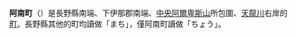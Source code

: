 {{日本町村|
自治體名=阿南|
町村=町|
圖像=[[File:Michinoeki_shinshu_ninosengokudaira_Nagano_Japan.JPG|240px]]|
圖像說明=[[道之驛|道之驛]][[信濃國|信州]]新野千石平|
町村章=|
日文原名=阿南町|
平假名=あなんちょう|
羅馬字拼音=Anan-chō|
都道府縣=長野縣|
支廳=|
郡=下伊那郡|
編號=20404-8|
面積=123.35|
邊界未定=|
人口=5,734|
統計時間=2007年8月1日|
自治體=[[賣木村|賣木村]]、[[下條村|下條村]]、[[天龍村|天龍村]]、[[阿智村|阿智村]]、[[平谷村|平谷村]]、[[泰阜村|泰阜村]]、[[豐根村|豐根村]]|
樹=|
花=|
鳥=|
其他象徵物=|
其他象徵=|
郵遞區號=399-1511|
所在地=下伊那郡阿南町東條58-1|
電話號碼=260-22-2141|
外部連結=http://www.town.anan.nagano.jp/|
經度=|
緯度=|
地圖=|
註記=
}}
'''阿南町'''（{{jpn|j=阿南町|hg=あなんちょう|rm=Anan chō|f=y}}）是長野縣南端、下伊那郡南端、[[木曾山脈|中央阿爾卑斯山]]所包圍、[[天龍川|天龍川]]右岸的[[町|町]]。長野縣其他的町均讀做「まち」，僅阿南町讀做「ちょう」。

{{長野縣}}{{Authority control}}